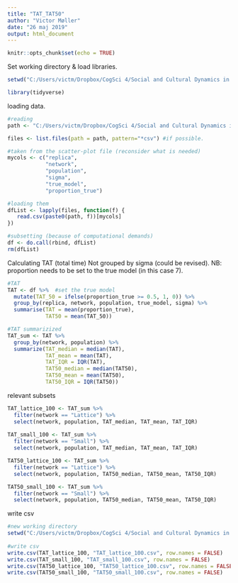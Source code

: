 ```yaml
---
title: "TAT_TAT50"
author: "Victor Møller"
date: "26 maj 2019"
output: html_document
---
```



```r
knitr::opts_chunk$set(echo = TRUE)
```

Set working directory & load libraries. 

```r

setwd("C:/Users/victm/Dropbox/CogSci 4/Social and Cultural Dynamics in Cognition/exam/CRUST-1/data/ABMdata/ABMcsv")

library(tidyverse)

```

loading data. 

```r

#reading 
path <- "C:/Users/victm/Dropbox/CogSci 4/Social and Cultural Dynamics in Cognition/exam/CRUST-1/data/ABMdata/ABMcsv/"

files <- list.files(path = path, pattern="*csv") #if possible. 

#taken from the scatter-plot file (reconsider what is needed)
mycols <- c("replica", 
            "network", 
            "population", 
            "sigma",
            "true_model",
            "proportion_true")

#loading them 
dfList <- lapply(files, function(f) {  
   read.csv(paste0(path, f))[mycols]
})

#subsetting (because of computational demands)
df <- do.call(rbind, dfList) 
rm(dfList)
```

Calculating TAT (total time)
Not grouped by sigma (could be revised).
NB: proportion needs to be set to the true model (in this case 7). 

```r

#TAT
TAT <- df %>%  #set the true model
  mutate(TAT_50 = ifelse(proportion_true >= 0.5, 1, 0)) %>%
  group_by(replica, network, population, true_model, sigma) %>% 
  summarise(TAT = mean(proportion_true),
            TAT50 = mean(TAT_50)) 

#TAT summarizized
TAT_sum <- TAT %>%
  group_by(network, population) %>%
  summarize(TAT_median = median(TAT),
            TAT_mean = mean(TAT),
            TAT_IQR = IQR(TAT),
            TAT50_median = median(TAT50),
            TAT50_mean = mean(TAT50),
            TAT50_IQR = IQR(TAT50))

```

relevant subsets 

```r
TAT_lattice_100 <- TAT_sum %>%
  filter(network == "Lattice") %>%
  select(network, population, TAT_median, TAT_mean, TAT_IQR)
  
TAT_small_100 <- TAT_sum %>%
  filter(network == "Small") %>%
  select(network, population, TAT_median, TAT_mean, TAT_IQR)

TAT50_lattice_100 <- TAT_sum %>%
  filter(network == "Lattice") %>%
  select(network, population, TAT50_median, TAT50_mean, TAT50_IQR)

TAT50_small_100 <- TAT_sum %>%
  filter(network == "Small") %>%
  select(network, population, TAT50_median, TAT50_mean, TAT50_IQR)

```


write csv 

```r
#new working directory 
setwd("C:/Users/victm/Dropbox/CogSci 4/Social and Cultural Dynamics in Cognition/exam/CRUST-1/connectivity/outcome_results")
      
#write csv
write.csv(TAT_lattice_100, "TAT_lattice_100.csv", row.names = FALSE)
write.csv(TAT_small_100, "TAT_small_100.csv", row.names = FALSE)
write.csv(TAT50_lattice_100, "TAT50_lattice_100.csv", row.names = FALSE)
write.csv(TAT50_small_100, "TAT50_small_100.csv", row.names = FALSE)

```

